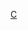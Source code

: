 {{Navbox
| name   = 徐小明
| title  = [[徐小明]]電影作品
| list1   = [[少年吔，安啦！]]（1992年） &bull; [[去年冬天]]（1995年） &bull; [[五月之戀]]（2004年）
}}

<noinclude>
{{collapsible option}}
[[Category:台灣電影導演模板|C]]
</noinclude>